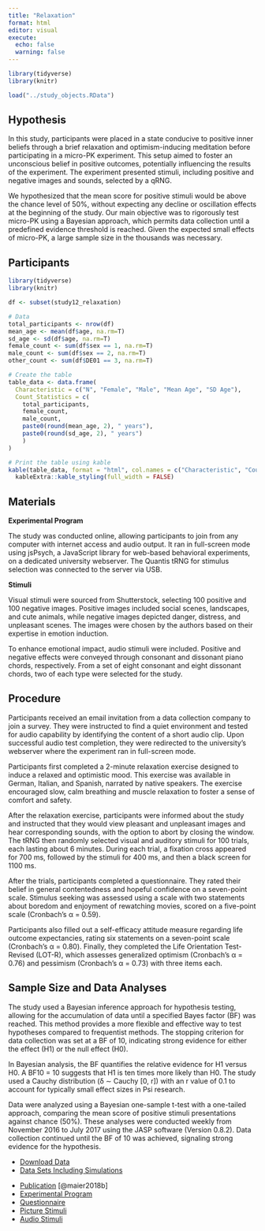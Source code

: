 ```yaml
---
title: "Relaxation"
format: html
editor: visual
execute: 
  echo: false
  warning: false
---
```


```r
library(tidyverse)
library(knitr)

load("../study_objects.RData")
```

## Hypothesis

In this study, participants were placed in a state conducive to positive inner beliefs through a brief relaxation and optimism-inducing meditation before participating in a micro-PK experiment. This setup aimed to foster an unconscious belief in positive outcomes, potentially influencing the results of the experiment. The experiment presented stimuli, including positive and negative images and sounds, selected by a qRNG.

We hypothesized that the mean score for positive stimuli would be above the chance level of 50%, without expecting any decline or oscillation effects at the beginning of the study. Our main objective was to rigorously test micro-PK using a Bayesian approach, which permits data collection until a predefined evidence threshold is reached. Given the expected small effects of micro-PK, a large sample size in the thousands was necessary.

## Participants

```r
library(tidyverse)
library(knitr)

df <- subset(study12_relaxation)

# Data
total_participants <- nrow(df)
mean_age <- mean(df$age, na.rm=T)
sd_age <- sd(df$age, na.rm=T)
female_count <- sum(df$sex == 1, na.rm=T)
male_count <- sum(df$sex == 2, na.rm=T)
other_count <- sum(df$DE01 == 3, na.rm=T)

# Create the table
table_data <- data.frame(
  Characteristic = c("N", "Female", "Male", "Mean Age", "SD Age"),
  Count_Statistics = c(
    total_participants, 
    female_count, 
    male_count,
    paste0(round(mean_age, 2), " years"), 
    paste0(round(sd_age, 2), " years")
    )
)

# Print the table using kable
kable(table_data, format = "html", col.names = c("Characteristic", "Count/Statistic")) %>%
  kableExtra::kable_styling(full_width = FALSE)

```

## Materials

**Experimental Program**

The study was conducted online, allowing participants to join from any computer with internet access and audio output. It ran in full-screen mode using jsPsych, a JavaScript library for web-based behavioral experiments, on a dedicated university webserver. The Quantis tRNG for stimulus selection was connected to the server via USB.

**Stimuli**

Visual stimuli were sourced from Shutterstock, selecting 100 positive and 100 negative images. Positive images included social scenes, landscapes, and cute animals, while negative images depicted danger, distress, and unpleasant scenes. The images were chosen by the authors based on their expertise in emotion induction.

To enhance emotional impact, audio stimuli were included. Positive and negative effects were conveyed through consonant and dissonant piano chords, respectively. From a set of eight consonant and eight dissonant chords, two of each type were selected for the study.

## Procedure

Participants received an email invitation from a data collection company to join a survey. They were instructed to find a quiet environment and tested for audio capability by identifying the content of a short audio clip. Upon successful audio test completion, they were redirected to the university’s webserver where the experiment ran in full-screen mode.

Participants first completed a 2-minute relaxation exercise designed to induce a relaxed and optimistic mood. This exercise was available in German, Italian, and Spanish, narrated by native speakers. The exercise encouraged slow, calm breathing and muscle relaxation to foster a sense of comfort and safety.

After the relaxation exercise, participants were informed about the study and instructed that they would view pleasant and unpleasant images and hear corresponding sounds, with the option to abort by closing the window. The tRNG then randomly selected visual and auditory stimuli for 100 trials, each lasting about 6 minutes. During each trial, a fixation cross appeared for 700 ms, followed by the stimuli for 400 ms, and then a black screen for 1100 ms.

After the trials, participants completed a questionnaire. They rated their belief in general contentedness and hopeful confidence on a seven-point scale. Stimulus seeking was assessed using a scale with two statements about boredom and enjoyment of rewatching movies, scored on a five-point scale (Cronbach’s α = 0.59).

Participants also filled out a self-efficacy attitude measure regarding life outcome expectancies, rating six statements on a seven-point scale (Cronbach’s α = 0.80). Finally, they completed the Life Orientation Test-Revised (LOT-R), which assesses generalized optimism (Cronbach’s α = 0.76) and pessimism (Cronbach’s α = 0.73) with three items each.

## Sample Size and Data Analyses

The study used a Bayesian inference approach for hypothesis testing, allowing for the accumulation of data until a specified Bayes factor (BF) was reached. This method provides a more flexible and effective way to test hypotheses compared to frequentist methods. The stopping criterion for data collection was set at a BF of 10, indicating strong evidence for either the effect (H1) or the null effect (H0).

In Bayesian analysis, the BF quantifies the relative evidence for H1 versus H0. A BF10 = 10 suggests that H1 is ten times more likely than H0. The study used a Cauchy distribution (δ ∼ Cauchy \[0, r\]) with an r value of 0.1 to account for typically small effect sizes in Psi research.

Data were analyzed using a Bayesian one-sample t-test with a one-tailed approach, comparing the mean score of positive stimuli presentations against chance (50%). These analyses were conducted weekly from November 2016 to July 2017 using the JASP software (Version 0.8.2). Data collection continued until the BF of 10 was achieved, signaling strong evidence for the hypothesis.

::: {.callout-tip title="Data" collapse="true"}
-   [Download Data](../data/relaxation/stimrelaxation.csv)
-   [Data Sets Including Simulations](https://open-data.spr.ac.uk/dataset/intentional-observer-effects-quantum-randomness)
:::

::: {.callout-note title="Resources" collapse="true"}
-   [Publication](https://www.frontiersin.org/journals/psychology/articles/10.3389/fpsyg.2018.00379/full) [@maier2018b]
-   [Experimental Program](../data/relaxation/experiment-sound.html)
-   [Questionnaire](../data/relaxation/questionnaire.pdf)
-   [Picture Stimuli](../data/relaxation/pictures.zip)
-   [Audio Stimuli](../data/relaxation/sounds.zip)
:::
